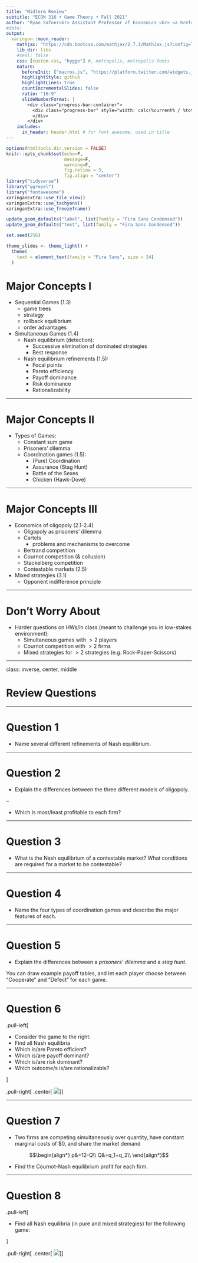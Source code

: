 ```yaml
---
title: "Midterm Review"
subtitle: "ECON 316 • Game Theory • Fall 2021"
author: 'Ryan Safner<br> Assistant Professor of Economics <br> <a href="mailto:safner@hood.edu"><i class="fa fa-paper-plane fa-fw"></i>safner@hood.edu</a> <br> <a href="https://github.com/ryansafner/gameF21"><i class="fa fa-github fa-fw"></i>ryansafner/gameF21</a><br> <a href="https://gameF21.classes.ryansafner.com"> <i class="fa fa-globe fa-fw"></i>gameF21.classes.ryansafner.com</a><br>'
#date:
output:
  xaringan::moon_reader:
    mathjax: "https://cdn.bootcss.com/mathjax/2.7.1/MathJax.js?config=TeX-MML-AM_HTMLorMML" # rescales math with css changes https://github.com/yihui/xaringan/issues/143
    lib_dir: libs
    #seal: false
    css: [custom.css, "hygge"] #, metropolis, metropolis-fonts
    nature:
      beforeInit: ["macros.js", "https://platform.twitter.com/widgets.js"] # first is for rescaling images , second is for embedding tweets, https://github.com/yihui/xaringan/issues/100
      highlightStyle: github
      highlightLines: true
      countIncrementalSlides: false
      ratio: "16:9"
      slideNumberFormat: |
        <div class="progress-bar-container">
          <div class="progress-bar" style="width: calc(%current% / %total% * 100%);">
          </div>
        </div>
    includes:
      in_header: header.html # for font awesome, used in title  
---
```


```r
options(htmltools.dir.version = FALSE)
knitr::opts_chunk$set(echo=F,
                      message=F,
                      warning=F,
                      fig.retina = 3,
                      fig.align = "center")
library("tidyverse")
library("ggrepel")
library("fontawesome")
xaringanExtra::use_tile_view()
xaringanExtra::use_tachyons()
xaringanExtra::use_freezeframe()

update_geom_defaults("label", list(family = "Fira Sans Condensed"))
update_geom_defaults("text", list(family = "Fira Sans Condensed"))

set.seed(256)

theme_slides <- theme_light() + 
  theme(
    text = element_text(family = "Fira Sans", size = 24)
  )
```

# Major Concepts I

- Sequential Games (1.3)
    - game trees
    - strategy
    - rollback equilibrium
    - order advantages
- Simultaneous Games (1.4)
    - Nash equilibrium (detection):
        - Successive elimination of dominated strategies
        - Best response
    - Nash equilibrium refinements (1.5):
        - Focal points
        - Pareto efficiency
        - Payoff dominance
        - Risk dominance
        - Rationalizability

---

# Major Concepts II

- Types of Games:
    - Constant sum game
    - Prisoners' dilemma
    - Coordination games (1.5):
        - (Pure) Coordination
        - Assurance (Stag Hunt)
        - Battle of the Sexes
        - Chicken (Hawk-Dove)

---

# Major Concepts III

- Economics of oligopoly (2.1-2.4)
    - Oligopoly as prisoners' dilemma
    - Cartels
        - problems and mechanisms to overcome
    - Bertrand competition
    - Cournot competition (& collusion)
    - Stackelberg competition
    - Contestable markets (2.5)
- Mixed strategies (3.1)
    - Opponent indifference principle

---

# Don't Worry About

- Harder questions on HWs/in class (meant to challenge you in low-stakes environment):
  - Simultaneous games with $>2$ players
  - Cournot competition with $>2$ firms
  - Mixed strategies for $>2$ strategies (e.g. Rock-Paper-Scissors)

---

class: inverse, center, middle

# Review Questions

---

# Question 1

- Name several different refinements of Nash equilibrium.

---

# Question 2

- Explain the differences between the three different models of oligopoly.

--

- Which is most/least profitable to each firm?

---

# Question 3

- What is the Nash equilibrium of a contestable market? What conditions are required for a market to be contestable?

---

# Question 4

- Name the four types of coordination games and describe the major features of each. 

---

# Question 5

- Explain the differences between a *prisoners' dilemma* and a *stag hunt.*

You can draw example payoff tables, and let each player choose between "Cooperate" and "Defect" for each game. 

---

# Question 6

.pull-left[

- Consider the game to the right:
- Find all Nash equilibria
- Which is/are Pareto efficient?
- Which is/are payoff dominant?
- Which is/are risk dominant? 
- Which outcome/s is/are rationalizable?

]

.pull-right[
.center[
![](../images/review_game_6.png)
]
]

---

# Question 7

- Two firms are competing simultaneously over quantity, have constant marginal costs of \$0, and share the market demand

$$\begin{align*}
p&=12-Q\\
Q&=q_1+q_2\\
\end{align*}$$

- Find the Cournot-Nash equilibrium profit for each firm.

---

# Question 8

.pull-left[

- Find all Nash equilibria (in pure and mixed strategies) for the following game:

]

.pull-right[
.center[
![](../images/review_game_8.png)
]
]